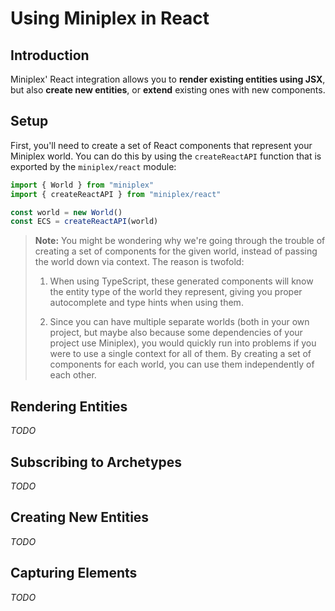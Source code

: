 # Using Miniplex in React

## Introduction

Miniplex' React integration allows you to **render existing entities using JSX**, but also **create new entities**, or **extend** existing ones with new components.

## Setup

First, you'll need to create a set of React components that represent your Miniplex world. You can do this by using the `createReactAPI` function that is exported by the `miniplex/react` module:

```ts
import { World } from "miniplex"
import { createReactAPI } from "miniplex/react"

const world = new World()
const ECS = createReactAPI(world)
```

> **Note:** You might be wondering why we're going through the trouble of creating a set of components for the given world, instead of passing the world down via context. The reason is twofold:
>
> 1. When using TypeScript, these generated components will know the entity type of the world they represent, giving you proper autocomplete and type hints when using them.
>
> 2. Since you can have multiple separate worlds (both in your own project, but maybe also because some dependencies of your project use Miniplex), you would quickly run into problems if you were to use a single context for all of them. By creating a set of components for each world, you can use them independently of each other.

## Rendering Entities

_TODO_

## Subscribing to Archetypes

_TODO_

## Creating New Entities

_TODO_

## Capturing Elements

_TODO_

